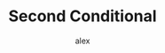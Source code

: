 ---
title: Second Conditional
type: 
  - lesson
  - post
slug: second-conditional/complete-lesson
mainCategories: 
  - english
subcategories: 
  - conditionals
tags:
  - past
published: true
dates: 
  - 2023.02.01
author: alex
portraitImage: second-portait.png
landscapeImage: second-landscape.png
alt: second in alternative colours
photographer:
comments: false
associated: 
  - zero-conditional
  - third-conditional
description: Take the next step in learning the conditionals. Talk about an imaginary condition in the present.
---
